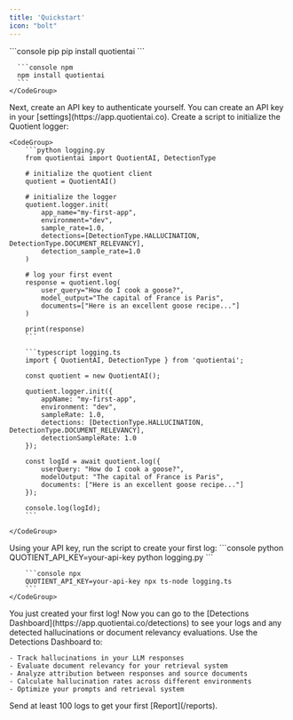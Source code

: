 ```yaml
---
title: 'Quickstart'
icon: "bolt"
---
```


<Steps>
  <Step title="Install the Quotient SDK">
    <CodeGroup>
      ```console pip
      pip install quotientai
      ```

      ```console npm
      npm install quotientai
      ```
    </CodeGroup>
  </Step>
  <Step title="Create an API Key">
    Next, create an API key to authenticate yourself. You can create an API key in your [settings](https://app.quotientai.co).
  </Step>
  <Step title="Initialize the Logger">
    Create a script to initialize the Quotient logger:

    <CodeGroup>
        ```python logging.py
        from quotientai import QuotientAI, DetectionType

        # initialize the quotient client
        quotient = QuotientAI()

        # initialize the logger
        quotient.logger.init(
            app_name="my-first-app",
            environment="dev",
            sample_rate=1.0,
            detections=[DetectionType.HALLUCINATION, DetectionType.DOCUMENT_RELEVANCY],
            detection_sample_rate=1.0
        )

        # log your first event
        response = quotient.log(
            user_query="How do I cook a goose?",
            model_output="The capital of France is Paris",
            documents=["Here is an excellent goose recipe..."]
        )

        print(response)
        ```

        ```typescript logging.ts
        import { QuotientAI, DetectionType } from 'quotientai';

        const quotient = new QuotientAI();

        quotient.logger.init({
            appName: "my-first-app",
            environment: "dev",
            sampleRate: 1.0,
            detections: [DetectionType.HALLUCINATION, DetectionType.DOCUMENT_RELEVANCY],
            detectionSampleRate: 1.0
        });

        const logId = await quotient.log({
            userQuery: "How do I cook a goose?",
            modelOutput: "The capital of France is Paris",
            documents: ["Here is an excellent goose recipe..."]
        });

        console.log(logId);
        ```

    </CodeGroup>
  </Step>
  <Step title="Run the Script">
    Using your API key, run the script to create your first log:
    <CodeGroup>
        ```console python
        QUOTIENT_API_KEY=your-api-key python logging.py
        ```

        ```console npx
        QUOTIENT_API_KEY=your-api-key npx ts-node logging.ts
        ```
    </CodeGroup>
  </Step>
  <Step title="View Your Logs">
    You just created your first log! Now you can go to the [Detections Dashboard](https://app.quotientai.co/detections) to see your logs and any detected hallucinations or document relevancy evaluations.
  </Step>
  <Step title="Analyze and Improve">
    Use the Detections Dashboard to:

    - Track hallucinations in your LLM responses
    - Evaluate document relevancy for your retrieval system
    - Analyze attribution between responses and source documents
    - Calculate hallucination rates across different environments
    - Optimize your prompts and retrieval system
  </Step>

  <Step title="Send More Logs to Get Reports & Insights">
    Send at least 100 logs to get your first [Report](/reports).
  </Step>
</Steps>
